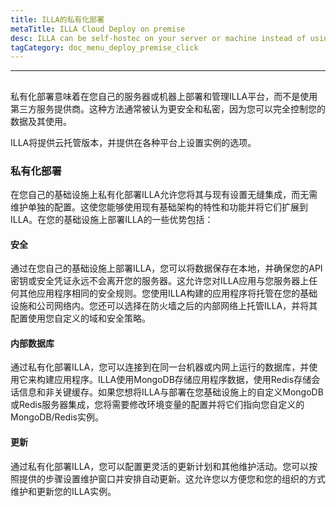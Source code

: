 ```yaml
---
title: ILLA的私有化部署
metaTitle: ILLA Cloud Deploy on premise
desc: ILLA can be self-hostec on your server or machine instead of using a third-party service provider
tagCategory: doc_menu_deploy_premise_click
---
```

---

## <Heading hidden>ILLA的私有化部署</Heading>

私有化部署意味着在您自己的服务器或机器上部署和管理ILLA平台，而不是使用第三方服务提供商。这种方法通常被认为更安全和私密，因为您可以完全控制您的数据及其使用。

ILLA将提供云托管版本，并提供在各种平台上设置实例的选项。

### 私有化部署

在您自己的基础设施上私有化部署ILLA允许您将其与现有设置无缝集成，而无需维护单独的配置。这使您能够使用现有基础架构的特性和功能并将它们扩展到ILLA。在您的基础设施上部署ILLA的一些优势包括：

#### 安全

通过在您自己的基础设施上部署ILLA，您可以将数据保存在本地，并确保您的API密钥或安全凭证永远不会离开您的服务器。这允许您对ILLA应用与您服务器上任何其他应用程序相同的安全规则。您使用ILLA构建的应用程序将托管在您的基础设施和公司网络内。您还可以选择在防火墙之后的内部网络上托管ILLA，并将其配置使用您自定义的域和安全策略。

#### 内部数据库

通过私有化部署ILLA，您可以连接到在同一台机器或内网上运行的数据库，并使用它来构建应用程序。ILLA使用MongoDB存储应用程序数据，使用Redis存储会话信息和非关键缓存。如果您想将ILLA与部署在您基础设施上的自定义MongoDB或Redis服务器集成，您将需要修改环境变量的配置并将它们指向您自定义的MongoDB/Redis实例。


#### 更新

通过私有化部署ILLA，您可以配置更灵活的更新计划和其他维护活动。您可以按照提供的步骤设置维护窗口并安排自动更新。这允许您以方便您和您的组织的方式维护和更新您的ILLA实例。
